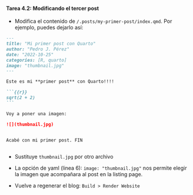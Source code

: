 ::: {.callout-important icon="false"}
#### Tarea 4.2: Modificando el tercer post

- Modifica el contenido de `/.posts/my-primer-post/index.qmd`. Por ejemplo, puedes dejarlo así:


````markdown
---
title: "Mi primer post con Quarto"
author: "Pedro J. Pérez"
date: "2022-10-25"
categories: [R, quarto]
image: "thumbnail.jpg"
---

Este es mi **primer post** con Quarto!!!!

```{{r}}
sqrt(2 + 2)
```

Voy a poner una imagen:

![](thumbnail.jpg)


Acabé con mi primer post. FIN
  
````

- Sustituye `thumbnail.jpg` por otro archivo

- La opción de yaml (linea 6): `image: "thumbnail.jpg"` nos permite elegir la imagen que acompañara al post en la listing page. 



- Vuelve a regenerar el blog: `Build > Render Website`
:::
